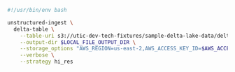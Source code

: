 ```bash Shell
#!/usr/bin/env bash

unstructured-ingest \
  delta-table \
    --table-uri s3://utic-dev-tech-fixtures/sample-delta-lake-data/deltatable/ \
    --output-dir $LOCAL_FILE_OUTPUT_DIR \
    --storage_options "AWS_REGION=us-east-2,AWS_ACCESS_KEY_ID=$AWS_ACCESS_KEY_ID,AWS_SECRET_ACCESS_KEY=$AWS_SECRET_ACCESS_KEY" \
    --verbose \
    --strategy hi_res
```
